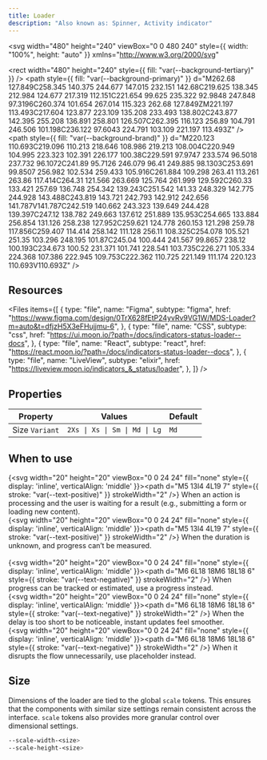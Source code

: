 ```yaml
---
title: Loader
description: "Also known as: Spinner, Activity indicator"
---
```


<svg
  width="480"
  height="240"
  viewBox="0 0 480 240"
  style={{ width: "100%", height: "auto" }}
  xmlns="http://www.w3.org/2000/svg"
>
  <rect
    width="480"
    height="240"
    style={{ fill: "var(--background-tertiary)" }}
  />
  <path
    style={{ fill: "var(--background-primary)" }}
    d="M262.68 127.849C258.345 140.375 244.677 147.015 232.151 142.68C219.625 138.345 212.984 124.677 217.319 112.151C221.654 99.625 235.322 92.9848 247.848 97.3196C260.374 101.654 267.014 115.323 262.68 127.849ZM221.197 113.493C217.604 123.877 223.109 135.208 233.493 138.802C243.877 142.395 255.208 136.891 258.801 126.507C262.395 116.123 256.89 104.791 246.506 101.198C236.122 97.6043 224.791 103.109 221.197 113.493Z"
  />
  <path
    style={{ fill: "var(--background-brand)" }}
    d="M220.123 110.693C219.096 110.213 218.646 108.986 219.213 108.004C220.949 104.995 223.323 102.391 226.177 100.38C229.591 97.9747 233.574 96.5018 237.732 96.1072C241.89 95.7126 246.079 96.41 249.885 98.1303C253.691 99.8507 256.982 102.534 259.433 105.916C261.884 109.298 263.41 113.261 263.86 117.414C264.31 121.566 263.669 125.764 261.999 129.592C260.33 133.421 257.69 136.748 254.342 139.243C251.542 141.33 248.329 142.775 244.928 143.488C243.819 143.721 242.793 142.912 242.656 141.787V141.787C242.519 140.662 243.323 139.649 244.428 139.397C247.12 138.782 249.663 137.612 251.889 135.953C254.665 133.884 256.854 131.126 258.238 127.952C259.621 124.778 260.153 121.298 259.78 117.856C259.407 114.414 258.142 111.128 256.11 108.325C254.078 105.521 251.35 103.296 248.195 101.87C245.04 100.444 241.567 99.8657 238.12 100.193C234.673 100.52 231.371 101.741 228.541 103.735C226.271 105.334 224.368 107.386 222.945 109.753C222.362 110.725 221.149 111.174 220.123 110.693V110.693Z"
  />
</svg>

## Resources

<Files
  items={[
    {
      type: "file",
      name: "Figma",
      subtype: "figma",
      href: "https://www.figma.com/design/0TrX628fEtP24yvRv9VG1W/MDS-Loader?m=auto&t=dfjzH5X3eFHujjmu-6",
    },
    {
      type: "file",
      name: "CSS",
      subtype: "css",
      href: "https://ui.moon.io/?path=/docs/indicators-status-loader--docs",
    },
    {
      type: "file",
      name: "React",
      subtype: "react",
      href: "https://react.moon.io/?path=/docs/indicators-status-loader--docs",
    },
    {
      type: "file",
      name: "LiveView",
      subtype: "elixir",
      href: "https://liveview.moon.io/indicators_&_status/loader",
    },
  ]}
/>

## Properties

| **Property**   | **Values**                    | **Default** |
| -------------- | ----------------------------- | ----------- |
| Size `Variant` | `2Xs \| Xs \| Sm \| Md \| Lg` | `Md`        |

## When to use

{<svg width="20" height="20" viewBox="0 0 24 24" fill="none" style={{ display: 'inline', verticalAlign: 'middle' }}><path d="M5 13l4 4L19 7" style={{ stroke: "var(--text-positive)" }} strokeWidth="2" /></svg>} When an action is processing and the user is waiting for a result (e.g., submitting a form or loading new content). <br/>
{<svg width="20" height="20" viewBox="0 0 24 24" fill="none" style={{ display: 'inline', verticalAlign: 'middle' }}><path d="M5 13l4 4L19 7" style={{ stroke: "var(--text-positive)" }} strokeWidth="2" /></svg>} When the duration is unknown, and progress can’t be measured. <br/><br/>
{<svg width="20" height="20" viewBox="0 0 24 24" fill="none" style={{ display: 'inline', verticalAlign: 'middle' }}><path d="M6 6L18 18M6 18L18 6" style={{ stroke: "var(--text-negative)" }} strokeWidth="2" /></svg>} When progress can be tracked or estimated, use a progress instead. <br/>
{<svg width="20" height="20" viewBox="0 0 24 24" fill="none" style={{ display: 'inline', verticalAlign: 'middle' }}><path d="M6 6L18 18M6 18L18 6" style={{ stroke: "var(--text-negative)" }} strokeWidth="2" /></svg>} When the delay is too short to be noticeable, instant updates feel smoother. <br/>
{<svg width="20" height="20" viewBox="0 0 24 24" fill="none" style={{ display: 'inline', verticalAlign: 'middle' }}><path d="M6 6L18 18M6 18L18 6" style={{ stroke: "var(--text-negative)" }} strokeWidth="2" /></svg>} When it disrupts the flow unnecessarily, use placeholder instead. <br/>

## Size

Dimensions of the loader are tied to the global `scale` tokens. This ensures that the components with similar size settings remain consistent across the interface. `scale` tokens also provides more granular control over dimensional settings.

```css:scale.css showLineNumbers
--scale-width-<size>
--scale-height-<size>
```
